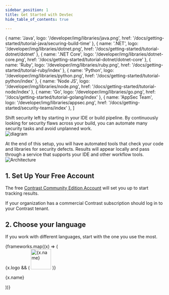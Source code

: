```yaml
---
sidebar_position: 1
title: Get Started with DevSec
hide_table_of_contents: true

---
```

  { name: 'Java', logo: '/developer/img/libraries/java.png', href: '/docs/getting-started/tutorial-java/securing-build-time' },
  { name: '.NET', logo: '/developer/img/libraries/dotnet.png', href: '/docs/getting-started/tutorial-dotnet/dotnet' },
  { name: '.NET Core', logo: '/developer/img/libraries/dotnet-core.png', href: '/docs/getting-started/tutorial-dotnet/dotnet-core' },
  { name: 'Ruby', logo: '/developer/img/libraries/ruby.png', href: '/docs/getting-started/tutorial-ruby/index' },
  { name: 'Python', logo: '/developer/img/libraries/python.png', href: '/docs/getting-started/tutorial-python/index' },
  { name: 'Node JS', logo: '/developer/img/libraries/node.png', href: '/docs/getting-started/tutorial-node/index' },
  { name: 'Go', logo: '/developer/img/libraries/go.png', href: '/docs/getting-started/tutorial-golang/index' },
  { name: 'AppSec Team', logo: '/developer/img/libraries/appsec.png', href: '/docs/getting-started/security-teams/index' },
]

Shift security left by starting in your IDE or build pipeline. By continuously looking for security flaws across your build, you can automate many security tasks and avoid unplanned work.<br/>
![diagram](where-do-i-start.svg)

At the end of this setup, you will have automated tools that check your code and libraries for security defects. Results will appear locally and pass through a service that supports your IDE and other workflow tools.
![Architecture](../how-it-works/how-it-works.png)

## 1. Set Up Your Free Account

The free [Contrast Community Edition Account](https://www.contrastsecurity.com/contrast-community-edition) will set you up to start tracking results.

If your organization has a commercial Contrast subscription should log in to your Contrast tenant.

## 2. Choose your language

If you work with different languages, start with the one you use the most.

<div class="container" style={{}}>
  <div class="row is-multiline">
    {frameworks.map((x) => (
      <div key={x.name} class="col col--3">
        <Link class="card" to={x.href}>
          <div class="card__body" style={{ display: 'flex', gap: 20, alignItems: 'center' }}>
            {x.logo && (
              <img src={x.logo} alt={x.name} width="64" style={{ display: 'block', maxHeight: 64 }} />
            )}
            <p>{x.name}</p>
          </div>
        </Link>
      </div>
    ))}
  </div>
</div>
